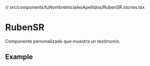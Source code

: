 // src/components/tuNombreInicialesApellidos/RubenSR.stories.tsx


<Meta title="RubenSR" component={RubenSR} />

# RubenSR

Componente personalizado que muestra un testimonio.

## Example

<Canvas>
  <RubenSR
    testimonial="Este es un testimonio increíble. ¡Altamente recomendado!"
    author="John Doe"
    avatarUrl="https://via.placeholder.com/150"
    width={150}
    height={150}
  />
</Canvas>
